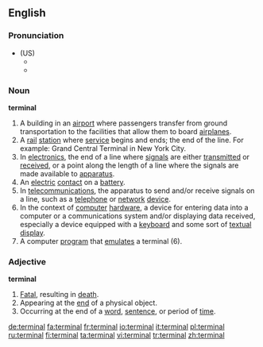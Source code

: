 ==English==

===Pronunciation===
*(US)
**{{IPA|/ˈtərmɪnəl/}}
**{{SAMPA|/"t@rmIn@l/}}

===Noun===
'''terminal'''

# A building in an [[airport]] where passengers transfer from ground transportation to the facilities that allow them to board [[airplanes]].
# A [[rail]] [[station]] where [[service]] begins and ends; the end of the line.  For example: Grand Central Terminal in New York City.
# In [[electronics]], the end of a line where [[signal]]s are either [[transmit]]ted or [[receive]]d, or a point along the length of a line where the signals are made available to [[apparatus]].
# An [[electric]] [[contact]] on a [[battery]].
# In [[telecommunications]], the apparatus to send and/or receive signals on a line, such as a [[telephone]] or [[network]] [[device]].
# In the context of [[computer]] [[hardware]], a device for entering data into a computer or a communications system and/or displaying data received, especially a device equipped with a [[keyboard]] and some sort of [[textual]] [[display]].
# A computer [[program]] that [[emulate]]s a terminal (6).

===Adjective===
'''terminal'''

# [[Fatal]], resulting in [[death]].
# Appearing at the [[end]] of a physical object.
# Occurring at the end of a [[word]], [[sentence]], or period of [[time]].

[[de:terminal]]
[[fa:terminal]]
[[fr:terminal]]
[[io:terminal]]
[[it:terminal]]
[[pl:terminal]]
[[ru:terminal]]
[[fi:terminal]]
[[ta:terminal]]
[[vi:terminal]]
[[tr:terminal]]
[[zh:terminal]]